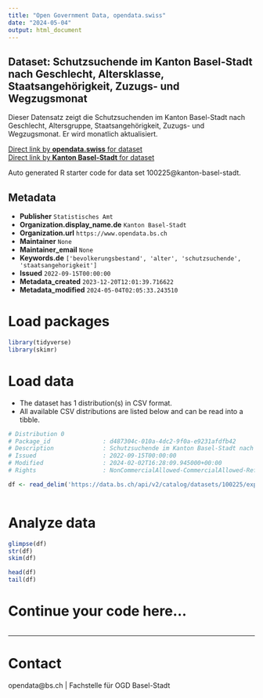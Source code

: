 ```yaml
---
title: "Open Government Data, opendata.swiss"
date: "2024-05-04"
output: html_document
---
```


## Dataset: Schutzsuchende im Kanton Basel-Stadt nach Geschlecht, Altersklasse, Staatsangehörigkeit, Zuzugs- und Wegzugsmonat

Dieser Datensatz zeigt die Schutzsuchenden im Kanton Basel-Stadt nach Geschlecht, Altersgruppe, Staatsangehörigkeit, Zuzugs- und Wegzugsmonat. Er wird monatlich aktualisiert.

[Direct link by **opendata.swiss** for dataset](https://opendata.swiss/de/dataset/schutzsuchende-im-kanton-basel-stadt-nach-geschlecht-altersklasse-staatsangehorigkeit-zuzugs-un)<br>
[Direct link by **Kanton Basel-Stadt** for dataset](https://data.bs.ch/explore/dataset/100225/)

Auto generated R starter code for data set 100225@kanton-basel-stadt.

## Metadata

- **Publisher** `Statistisches Amt`
- **Organization.display_name.de** `Kanton Basel-Stadt`
- **Organization.url** `https://www.opendata.bs.ch`
- **Maintainer** `None`
- **Maintainer_email** `None`
- **Keywords.de** `['bevolkerungsbestand', 'alter', 'schutzsuchende', 'staatsangehorigkeit']`
- **Issued** `2022-09-15T00:00:00`
- **Metadata_created** `2023-12-20T12:01:39.716622`
- **Metadata_modified** `2024-05-04T02:05:33.243510`


# Load packages

```r

library(tidyverse)
library(skimr)

```

# Load data

-   The dataset has 1 distribution(s) in CSV format.
-   All available CSV distributions are listed below and can be read into a tibble.

```r

# Distribution 0
# Package_id               : d487304c-010a-4dc2-9f0a-e9231afdfb42
# Description              : Schutzsuchende im Kanton Basel-Stadt nach Geschlecht, Altersklasse, Staatsangehörigkeit, Zuzugs- und Wegzugsmonat (csv)
# Issued                   : 2022-09-15T00:00:00
# Modified                 : 2024-02-02T16:28:09.945000+00:00
# Rights                   : NonCommercialAllowed-CommercialAllowed-ReferenceRequired

df <- read_delim('https://data.bs.ch/api/v2/catalog/datasets/100225/exports/csv')



```

# Analyze data

```r

glimpse(df)
str(df)
skim(df)

head(df)
tail(df)

```

# Continue your code here...

```r

```

------------------------------------------------------------------------

# Contact

opendata@bs.ch | Fachstelle für OGD Basel-Stadt
